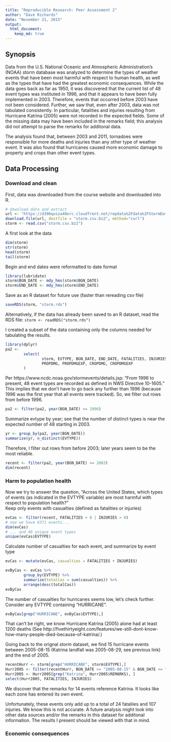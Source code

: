 ```yaml
---
title: "Reproducible Research: Peer Assessment 2"
author: "Dave Richards"
date: "November 21, 2015"
output: 
  html_document:
    keep_md: true
---
```


## Synopsis
Data from the U.S. National Oceanic and Atmospheric Administration's (NOAA) storm database was analyzed to determine the types of weather events that have been most harmful with respect to human health, as well as the types that have had the greatest economic consequences. While the data goes back as far as 1950, it was discovered that the current list of 48 event types was instituted in 1996, and that it appears to have been fully implemented in 2003. Therefore, events that occurred before 2003 have not been considered. Further, we saw that, even after 2003, data was not tabulated consistently. In particular, fatalities and injuries resulting from Hurricane Katrina (2005) were not recorded in the expected fields. Some of the missing data may have been included in the remarks field; this analysis did not attempt to parse the remarks for additonal data.

The analysis found that, between 2003 and 2011, tornadoes were responsible for more deaths and injuries than any other type of weather event. It was also found that hurricanes caused more economic damage to property and crops than other event types.



## Data Processing

### Download and clean

First, data was downloaded from the course website and downloaded into R.

```r
# download data and extract
url <- "https://d396qusza40orc.cloudfront.net/repdata%2Fdata%2FStormData.csv.bz2"
download.file(url, destfile = "storm.csv.bz2", method="curl")
storm <- read.csv("storm.csv.bz2")
```

A first look at the data 
```r
dim(storm)
str(storm)
head(storm)
tail(storm)
```

Begin and end dates were reformatted to date format
```r
library(lubridate)
storm$BGN_DATE <- mdy_hms(storm$BGN_DATE)
storm$END_DATE <- mdy_hms(storm$END_DATE)
```

Save as an R dataset for future use (faster than rereading csv file)
```r
saveRDS(storm, "storm.rds")
```

Alternatively, if the data has already been saved to an R dataset,
read the RDS file:
`storm <- readRDS("storm.rds")`

I created a subset of the data containing only the columns needed for tabulating the results.
```r
library(dplyr)
pa2 <-
        select(
                storm, EVTYPE, BGN_DATE, END_DATE, FATALITIES, INJURIES, 
                PROPDMG, PROPDMGEXP, CROPDMG, CROPDMGEXP
        )
```

Per https://www.ncdc.noaa.gov/stormevents/details.jsp: "From 1996 to present, 48 event types are recorded as defined in NWS Directive 10-1605." This implies that we don't have to go back any further than 1996 (because 1996 was the first year that all events were tracked). So, we filter out rows from before 1996.
```r
pa2 <- filter(pa2, year(BGN_DATE) >= 1996)
```

Summarize evtype by year; see that the number of distinct types is near the expected number of 48 starting in 2003.
```r
yr <- group_by(pa2, year(BGN_DATE))
summarize(yr, n_distinct(EVTYPE))
```

Therefore, I filter out rows from before 2003; later years seem to be the most reliable.
```r
recent <- filter(pa2, year(BGN_DATE) >= 2003)
dim(recent)
```

### Harm to population health

Now we try to answer the question, "Across the United States, which types of events (as indicated in the EVTYPE variable) are most harmful with respect to population health?"  
Keep only events with casualties (defined as fatalities or injuries)
```r
evCas <- filter(recent, FATALITIES > 0 | INJURIES > 0) 
# now we have 6371 events...
dim(evCas)
# ... and 46 unique event types
unique(evCas$EVTYPE)
```

Calculate number of casualties for each event, and summarize by event type
```r
evCas <- mutate(evCas, casualties = FATALITIES + INJURIES)

evByCas <- evCas %>%
        group_by(EVTYPE) %>%
        summarize(totalCas = sum(casualties)) %>%
        arrange(desc(totalCas))
evByCas
```

The number of casualties for hurricanes seems low, let's check further. Consider any EVTYPE containing "HURRICANE".
```r
evByCas[grep("HURRICANE", evByCas$EVTYPE),]
```

That can't be right, we know Hurricane Katrina (2005) alone had at least 1200 deaths (See http://fivethirtyeight.com/features/we-still-dont-know-how-many-people-died-because-of-katrina/.) 

Going back to the orignal *storm* dataset, we find 15 hurricane events between 2005-08-15 (Katrina landfall was 2005-08-29, see previous link) and the end of 2005.
```r
recentHurr <- storm[grep("HURRICANE", storm$EVTYPE),]
Hurr2005 <- filter(recentHurr, BGN_DATE >= "2005-08-15" & BGN_DATE <= "2005-12-31")
Hurr2005 <- Hurr2005[grep("Katrina", Hurr2005$REMARKS), ]
select(Hurr2005, FATALITIES, INJURIES)
```

We discover that the remarks for 14 events reference Katrina. It looks like each zone has entered its own event.  

Unfortunately, these events only add up to a total of 24 fataliies and 107 injuries. We know this is not accurate. A future analysis might look into other data sources and/or the remarks in this dataset for additonal information. The results I present should be viewed with that in mind.

### Economic consequences